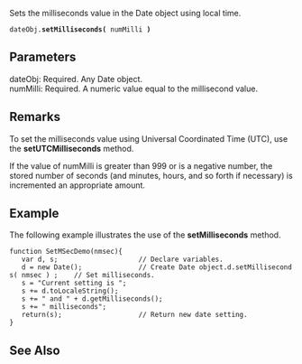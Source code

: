 Sets the milliseconds value in the Date object using local time.

 dateObj.'''setMilliseconds(''' numMilli ''')'''

==Parameters==
; dateObj: Required. Any Date object.
; numMilli: Required. A numeric value equal to the millisecond value.

==Remarks==
To set the milliseconds value using Universal Coordinated Time (UTC), use the '''setUTCMilliseconds''' method.

If the value of numMilli is greater than 999 or is a negative number, the stored number of seconds (and minutes, hours, and so forth if necessary) is incremented an appropriate amount.


==Example==
The following example illustrates the use of the '''setMilliseconds''' method.

 function SetMSecDemo(nmsec){
    var d, s;                    // Declare variables.
    d = new Date();              // Create Date object.d.setMilliseconds( nmsec ) ;    // Set milliseconds.
    s = "Current setting is ";
    s += d.toLocaleString();
    s += " and " + d.getMilliseconds();
    s += " milliseconds";
    return(s);                   // Return new date setting.
 }

==See Also==

              

              

              
